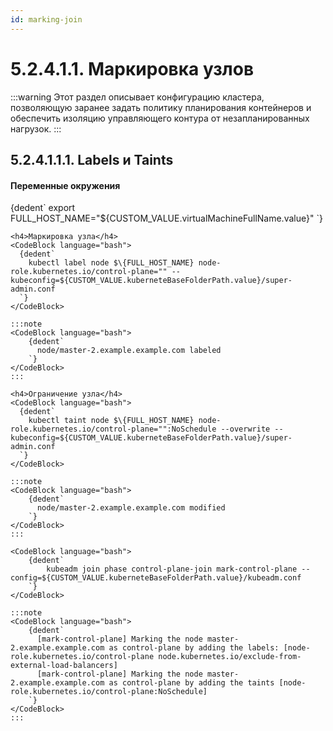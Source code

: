 ```yaml
---
id: marking-join
---
```





# 5.2.4.1.1. Маркировка узлов

:::warning
Этот раздел описывает конфигурацию кластера, позволяющую заранее задать политику планирования контейнеров и обеспечить изоляцию управляющего контура от незапланированных нагрузок.
:::


## 5.2.4.1.1.1. Labels и Taints

<MastersTabs />

<h4>Переменные окружения</h4>
<CodeBlock language="bash">
    {dedent`
        export FULL_HOST_NAME="${CUSTOM_VALUE.virtualMachineFullName.value}"
    `}
</CodeBlock>


<Tabs groupId="install-type">

  <TabItem value='HardWay'>

    <h4>Маркировка узла</h4>
    <CodeBlock language="bash">
      {dedent`
        kubectl label node $\{FULL_HOST_NAME} node-role.kubernetes.io/control-plane="" --kubeconfig=${CUSTOM_VALUE.kuberneteBaseFolderPath.value}/super-admin.conf
      `}
    </CodeBlock>

    :::note
    <CodeBlock language="bash">
        {dedent`
          node/master-2.example.example.com labeled
        `}
    </CodeBlock>
    :::

    <h4>Ограничение узла</h4>
    <CodeBlock language="bash">
      {dedent`
        kubectl taint node $\{FULL_HOST_NAME} node-role.kubernetes.io/control-plane="":NoSchedule --overwrite --kubeconfig=${CUSTOM_VALUE.kuberneteBaseFolderPath.value}/super-admin.conf
      `}
    </CodeBlock>

    :::note
    <CodeBlock language="bash">
        {dedent`
          node/master-2.example.example.com modified
        `}
    </CodeBlock>
    :::

  </TabItem>

  <TabItem value='Kubeadm'>

    <CodeBlock language="bash">
        {dedent`
            kubeadm join phase control-plane-join mark-control-plane --config=${CUSTOM_VALUE.kuberneteBaseFolderPath.value}/kubeadm.conf
        `}
    </CodeBlock>

    :::note
    <CodeBlock language="bash">
        {dedent`
          [mark-control-plane] Marking the node master-2.example.example.com as control-plane by adding the labels: [node-role.kubernetes.io/control-plane node.kubernetes.io/exclude-from-external-load-balancers]
          [mark-control-plane] Marking the node master-2.example.example.com as control-plane by adding the taints [node-role.kubernetes.io/control-plane:NoSchedule]
        `}
    </CodeBlock>
    :::

  </TabItem>
</Tabs>
